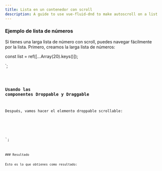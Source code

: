 ```yaml
---
title: Lista en un contenedor con scroll
description: A guide to use vue-fluid-dnd to make autoscroll on a list.
---
```



### Ejemplo de lista de números

Si tienes una larga lista de número con scroll, puedes navegar fácilmente por la lista.
Primero, creamos la larga lista de números:


const list = ref([...Array(20).keys()]);

</script>`;

<Code code={listOfNumbers} lang="vue" />

### Usando las componentes Droppable y Draggable

Después, vamos hacer el elemento droppable scrollable:


<template>
  <Droppable droppable-id="1" direction="vertical" :items="list">
    <ul class="number-list">
      <Draggable
        v-for="(element, index) in list"
        v-slot="{ setRef }"
        :draggable-id="element.toString()"
        :index="index"
      >
        <li class="number" :ref="setRef">{{ element }}</li>
      </Draggable>
    </ul>
  </Droppable>
</template>
<style>
// ....
.number-list {
    display: block;
    padding-inline: 10px;
    overflow: auto;
    height: 300px;
}

</style>

`;

<Code code={listOfNumberInsideDnD} lang="vue" mark={highlightsDnD} />
### Resultado

Esto es lo que obtienes como resultado:

<div class="p-8 bg-[var(--sl-color-gray-6)] h-96">
  <SingleVerticalListWithAutoscroll client:load />
</div>
